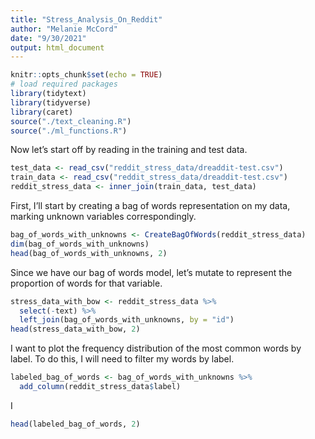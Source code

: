 ```yaml
---
title: "Stress_Analysis_On_Reddit"
author: "Melanie McCord"
date: "9/30/2021"
output: html_document
---
```


```r
knitr::opts_chunk$set(echo = TRUE)
# load required packages
library(tidytext)
library(tidyverse)
library(caret)
source("./text_cleaning.R")
source("./ml_functions.R")
```
Now let's start off by reading in the training and test data.
```r
test_data <- read_csv("reddit_stress_data/dreaddit-test.csv")
train_data <- read_csv("reddit_stress_data/dreaddit-test.csv")
reddit_stress_data <- inner_join(train_data, test_data)
```
First, I'll start by creating a bag of words representation on my data, marking unknown variables correspondingly.
```r
bag_of_words_with_unknowns <- CreateBagOfWords(reddit_stress_data)
dim(bag_of_words_with_unknowns)
head(bag_of_words_with_unknowns, 2)
```
Since we have our bag of words model, let's mutate to represent the proportion of words for that variable.
```r
stress_data_with_bow <- reddit_stress_data %>%
  select(-text) %>%
  left_join(bag_of_words_with_unknowns, by = "id")
head(stress_data_with_bow, 2)
```
I want to plot the frequency distribution of the most common words by label. To do this, I will need to filter my words by label.
```r
labeled_bag_of_words <- bag_of_words_with_unknowns %>%
  add_column(reddit_stress_data$label)
```
I
```r
head(labeled_bag_of_words, 2)
```

